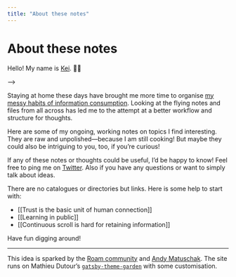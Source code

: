 ```yaml
---
title: "About these notes"
---
```


# About these notes

Hello! My name is [Kei](https://keikhcheung.com). 👋🏼

-->

Staying at home these days have brought me more time to organise [my messy habits of information consumption](https://keikhcheung.com/blog/2020/05/23/On-Digital-Reference-Keeping/). Looking at the flying notes and files from all across has led me to the attempt at a better workflow and structure for thoughts.

Here are some of my ongoing, working notes on topics I find interesting. They are raw and unpolished—because I am still cooking! But maybe they could also be intriguing to you, too, if you’re curious!

If any of these notes or thoughts could be useful, I’d be happy to know! Feel free to ping me on [Twitter](https://twitter.com/keikhcheung). Also if you have any questions or want to simply talk about ideas.

There are no catalogues or directories but links. Here is some help to start with:

- [[Trust is the basic unit of human connection]]
- [[Learning in public]]
- [[Continuous scroll is hard for retaining information]]

Have fun digging around!

* * *

This idea is sparked by the [Roam community](https://roamresearch.com/) and [Andy Matuschak](https://notes.andymatuschak.org/). The site runs on Mathieu Dutour’s [`gatsby-theme-garden`](https://www.npmjs.com/package/gatsby-theme-garden) with some customisation.